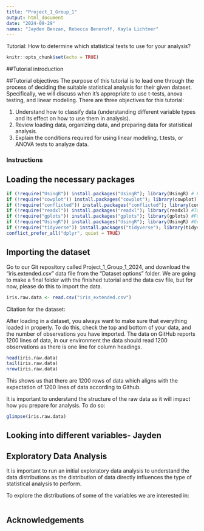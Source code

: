 ```yaml
---
title: "Project_1_Group_1"
output: html_document
date: "2024-09-29"
names: "Jayden Benzan, Rebecca Beneroff, Kayla Lichtner"
---
```

Tutorial: How to determine which statistical tests to use for your analysis?

```r
knitr::opts_chunk$set(echo = TRUE)
```
##Tutorial introduction 


##Tutorial objectives
The purpose of this tutorial is to lead one through the process of deciding the suitable statistical analysis for their given dataset. Specifically, we will discuss when it's appropriate to use t-tests, anova testing, and linear modeling. There are three objectives for this tutorial:

1. Understand how to classify data (understanding different variable types and its effect on how to use them in analysis).
2. Review loading data, organizing data, and preparing data for statistical analysis.
3. Explain the conditions required for using linear modeling, t.tests, or ANOVA tests to analyze data. 


### Instructions

## Loading the necessary packages 

```r
if (!require("UsingR")) install.packages("UsingR"); library(UsingR) # For the simple.eda function
if (!require("cowplot")) install.packages("cowplot"); library(cowplot) # For graphing aesthetics
if (!require("conflicted")) install.packages("conflicted"); library(conflicted) # For conflicts
if (!require("readxl")) install.packages("readxl"); library(readxl) #To read in data
if (!require("gplots")) install.packages("gplots"); library(gplots) #For graphs/plots
if (!require("UsingR")) install.packages("UsingR"); library(UsingR) #Generally good to have!
if (!require("tidyverse")) install.packages("tidyverse"); library(tidyverse) # Always download this!
conflict_prefer_all("dplyr", quiet = TRUE)
```

## Importing the dataset
Go to our Git repository called Project_1_Group_1_2024, and download the "iris.extended.csv" data file from the "Dataset options" folder. We are going to make a final folder with the finished tutorial and the data csv file, but for now, please do this to import the data.
```r
iris.raw.data <- read.csv("iris_extended.csv")
```

Citation for the dataset:

After loading in a dataset, you always want to make sure that everything loaded in properly. To do this, check the top and bottom of your data, and the number of observations you have imported. The data on GitHub reports 1200 lines of data, in our environment the data should read 1200 observations as there is one line for column headings.

```r
head(iris.raw.data)
tail(iris.raw.data)
nrow(iris.raw.data)
```
This shows us that there are 1200 rows of data which aligns with the expectation of 1200 lines of data according to Github.

It is important to understand the structure of the raw data as it will impact how you prepare for analysis. To do so:
```r
glimpse(iris.raw.data)
```

## Looking into different variables- Jayden 


## Exploratory Data Analysis
It is important to run an initial exploratory data analysis to understand the data distributions as the distribution of data directly influences the type of statistical analysis to perform. 

To explore the distributions of some of the variables we are interested in:

```r

```








## Acknowledgements

